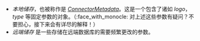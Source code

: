 - _本地储存_，也被称作是 [_ConnectorMetadata_](../connectors/#连接器的-本地储存connectormetadata)。这是一个包含了诸如 _logo_，_type_ 等固定参数的对象。（:face_with_monocle: 对上述这些参数有疑问？不要担心，接下来会有详尽的解释！）
- _远端储存_ 是一些存储在远端数据库的需要频繁更改的参数。
